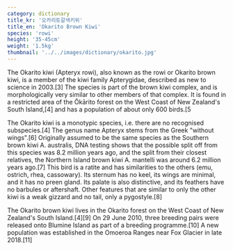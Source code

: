 ```yaml
---
category: dictionary
title_kr: '오카리토갈색키위'
title_en: 'Okarito Brown Kiwi'
species: 'rowi'
height: '35-45cm'
weight: '1.5kg'
thumbnail: '../../images/dictionary/okarito.jpg'
---
```


The Okarito kiwi (Apteryx rowi), also known as the rowi or Okarito brown kiwi, is a member of the kiwi family Apterygidae, described as new to science in 2003.[3] The species is part of the brown kiwi complex, and is morphologically very similar to other members of that complex. It is found in a restricted area of the Ōkārito forest on the West Coast of New Zealand's South Island,[4] and has a population of about only 600 birds.[5

The Okarito kiwi is a monotypic species, i.e. there are no recognised subspecies.[4] The genus name Apteryx stems from the Greek "without wings".[6] Originally assumed to be the same species as the Southern brown kiwi A. australis, DNA testing shows that the possible split off from this species was 8.2 million years ago, and the split from their closest relatives, the Northern Island brown kiwi A. mantelli was around 6.2 million years ago.[7] This bird is a ratite and has similarities to the others (emu, ostrich, rhea, cassowary). Its sternum has no keel, its wings are minimal, and it has no preen gland. Its palate is also distinctive, and its feathers have no barbules or aftershaft. Other features that are similar to only the other kiwi is a weak gizzard and no tail, only a pygostyle.[8]

The Okarito brown kiwi lives in the Okarito forest on the West Coast of New Zealand's South Island.[4][9] On 29 June 2010, three breeding pairs were released onto Blumine Island as part of a breeding programme.[10] A new population was established in the Omoeroa Ranges near Fox Glacier in late 2018.[11]
